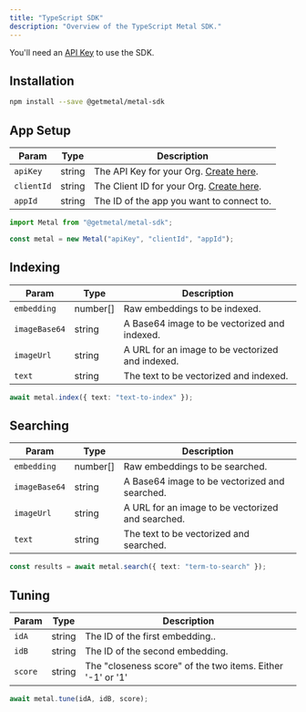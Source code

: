 ```yaml
---
title: "TypeScript SDK"
description: "Overview of the TypeScript Metal SDK."
---
```


<Note>You'll need an [API Key](/misc-get-keys) to use the SDK.</Note>
## Installation

```bash
npm install --save @getmetal/metal-sdk
```

## App Setup

| Param      | Type   | Description                                                |
| ---------- | ------ | ---------------------------------------------------------- |
| `apiKey`   | string | The API Key for your Org. [Create here](/misc-get-keys).   |
| `clientId` | string | The Client ID for your Org. [Create here](/misc-get-keys). |
| `appId`    | string | The ID of the app you want to connect to.                  |

```typescript
import Metal from "@getmetal/metal-sdk";

const metal = new Metal("apiKey", "clientId", "appId");
```

## Indexing

| Param         | Type     | Description                                      |
| ------------- | -------- | ------------------------------------------------ |
| `embedding`   | number[] | Raw embeddings to be indexed.                    |
| `imageBase64` | string   | A Base64 image to be vectorized and indexed.     |
| `imageUrl`    | string   | A URL for an image to be vectorized and indexed. |
| `text`        | string   | The text to be vectorized and indexed.           |

```typescript
await metal.index({ text: "text-to-index" });
```

## Searching

| Param         | Type     | Description                                       |
| ------------- | -------- | ------------------------------------------------- |
| `embedding`   | number[] | Raw embeddings to be searched.                    |
| `imageBase64` | string   | A Base64 image to be vectorized and searched.     |
| `imageUrl`    | string   | A URL for an image to be vectorized and searched. |
| `text`        | string   | The text to be vectorized and searched.           |

```typescript
const results = await metal.search({ text: "term-to-search" });
```

## Tuning

| Param   | Type   | Description                                                |
| ------- | ------ | ---------------------------------------------------------- |
| `idA`   | string | The ID of the first embedding..                            |
| `idB`   | string | The ID of the second embedding.                            |
| `score` | string | The "closeness score" of the two items. Either '-1' or '1' |

```typescript
await metal.tune(idA, idB, score);
```
